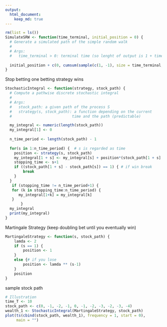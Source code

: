 ---
output: 
  html_document:
    keep_md: true
---

```{r}
rm(list = ls())
SimulateSRW <- function(time_terminal, initial_position = 0) {
  # Generate a simulated path of the simple random walk
  #
  # Args:
  #   time_terminal > 0: terminal time (so lenght of output is 1 + time_terminal)
  
  initial_position + c(0, cumsum(sample(c(1, -1), size = time_terminal, replace = TRUE)))
}
```

Stop betting one betting strategy wins
```{r}
StochasticIntegral <- function(strategy, stock_path) {
  # Compute a pathwise discrete stochastic integral
  #
  # Args:
  #   stock_path: a given path of the process S
  #   strategy(s, stock_path): a function depending on the current
  #                           time and the path (predictable)

  my_integral <- numeric(length(stock_path))
  my_integral[1] <- 0
  
  n_time_period <- length(stock_path) - 1
  
  for(s in 1:n_time_period) {  # s is regarded as time
    position <- strategy(s, stock_path)
    my_integral[1 + s] <- my_integral[s] + position*(stock_path[1 + s] - stock_path[s])
    stopping_time <- s+1
    if ((stock_path[1 + s] - stock_path[s]) == 1) { # if win break
        break
    }
  }
   if (stopping_time != n_time_period+1) {
   for (k in stopping_time:n_time_period) {
      my_integral[1+k] = my_integral[k]
   }
       }
  my_integral
  print(my_integral)
}
```

Martingale Strategy (keep doubling bet until you eventually win)
```{r}

MartingaleStrategy <- function(s, stock_path) {
    lamda <- 2
    if (s == 1) {
        position <- 1
    }
    else {# if you lose
        position <- lamda ** (s-1)
    }
    position
}
```


sample stock path
```{r}
# Illustration
time_T <- 10
stock_path <- c(0, -1, -2, -1, 0, -1, -2, -3, -2, -3, -4)
wealth_1 <- StochasticIntegral(MartingaleStrategy, stock_path)
plot(ts(cbind(stock_path, wealth_1), frequency = 1, start = 0),
     main = "")
```
